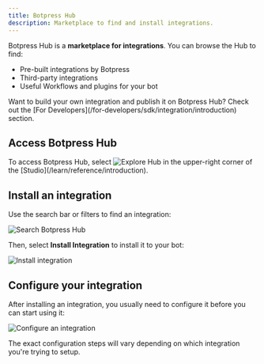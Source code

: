 ```yaml
---
title: Botpress Hub
description: Marketplace to find and install integrations.
---
```


Botpress Hub is a **marketplace for integrations**. You can browse the Hub to find:

- Pre-built integrations by Botpress
- Third-party integrations
- Useful Workflows and plugins for your bot


<Note>
    Want to build your own integration and publish it on Botpress Hub? Check out the [For Developers](/for-developers/sdk/integration/introduction) section.
</Note>

## Access Botpress Hub

<p style={{ display: 'flex', alignItems: 'center', gap: '8px' }}>
  <span>To access Botpress Hub, select</span>
  <img src="./assets/explore-hub.png" alt="Explore Hub" style={{margin: 0}}/>
  <span>in the upper-right corner of the [Studio](/learn/reference/introduction).</span>
</p>

## Install an integration

Use the search bar or filters to find an integration:

![Search Botpress Hub](./assets/hub-search.png)

Then, select **Install Integration** to install it to your bot:

![Install integration](./assets/install-integration.png)

## Configure your integration

After installing an integration, you usually need to configure it before you can start using it:

![Configure an integration](./assets/configure-integration.png)

The exact configuration steps will vary depending on which integration you're trying to setup.